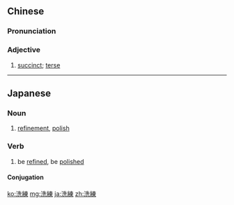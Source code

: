 {{also|洗练}}
==Chinese==
{{zh-forms|s=洗练}}

===Pronunciation===
{{zh-pron
|m=xǐliàn
|c=sai2 lin6
|cat=a
}}

===Adjective===
{{zh-adj}}

# {{lb|zh|of writing}} [[succinct]]; [[terse]]

----

==Japanese==
{{ja-kanjitab|せん|れん|yomi=on}}

===Noun===
{{ja-noun|せんれん}}

# [[refinement]], [[polish]] {{gloss|cleanliness in performance or presentation}}

===Verb===
{{ja-verb-suru|tr=trans|せんれん}}

# be [[refined]], be [[polished]]
#: {{ja-usex|やり方を洗練させる|やりかた を せんれん させる|to improve one's method}}

====Conjugation====
{{ja-suru|せんれん}}

[[ko:洗練]]
[[mg:洗練]]
[[ja:洗練]]
[[zh:洗練]]
